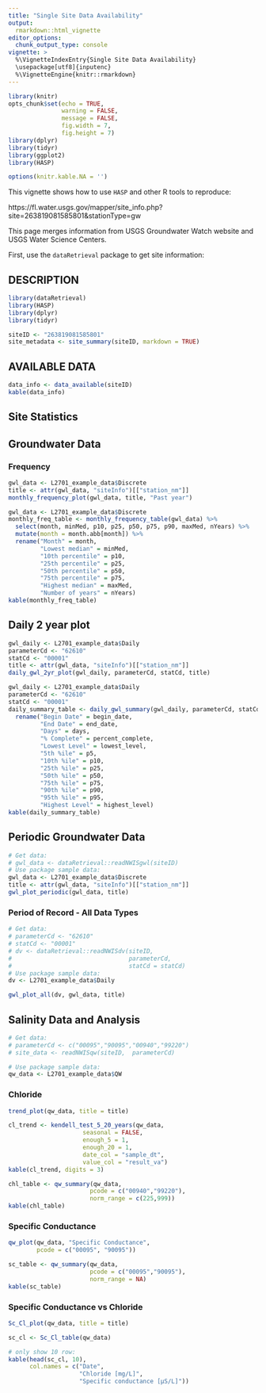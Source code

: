 ```yaml
---
title: "Single Site Data Availability"
output: 
  rmarkdown::html_vignette
editor_options: 
  chunk_output_type: console
vignette: >
  %\VignetteIndexEntry{Single Site Data Availability}
  \usepackage[utf8]{inputenc}
  %\VignetteEngine{knitr::rmarkdown}
---
```


```r
library(knitr)
opts_chunk$set(echo = TRUE,
               warning = FALSE,
               message = FALSE,
               fig.width = 7,
               fig.height = 7)
library(dplyr)
library(tidyr)
library(ggplot2)
library(HASP)

options(knitr.kable.NA = '')
```


This vignette shows how to use `HASP` and other R tools to reproduce:

https://fl.water.usgs.gov/mapper/site_info.php?site=263819081585801&stationType=gw

This page merges information from USGS Groundwater Watch website and USGS Water Science Centers.

First, use the `dataRetrieval` package to get site information:

## DESCRIPTION

```r
library(dataRetrieval)
library(HASP)
library(dplyr)
library(tidyr)

siteID <- "263819081585801"
site_metadata <- site_summary(siteID, markdown = TRUE)
```

## AVAILABLE DATA

```r
data_info <- data_available(siteID)
kable(data_info)
```

## Site Statistics


## Groundwater Data

### Frequency

```r
gwl_data <- L2701_example_data$Discrete
title <- attr(gwl_data, "siteInfo")[["station_nm"]]
monthly_frequency_plot(gwl_data, title, "Past year")
```

```r
gwl_data <- L2701_example_data$Discrete
monthly_freq_table <- monthly_frequency_table(gwl_data) %>%
  select(month, minMed, p10, p25, p50, p75, p90, maxMed, nYears) %>%
  mutate(month = month.abb[month]) %>%
  rename("Month" = month,
         "Lowest median" = minMed,
         "10th percentile" = p10,
         "25th percentile" = p25,
         "50th percentile" = p50,
         "75th percentile" = p75,
         "Highest median" = maxMed,
         "Number of years" = nYears)
kable(monthly_freq_table)
```

## Daily 2 year plot

```r
gwl_daily <- L2701_example_data$Daily
parameterCd <- "62610"
statCd <- "00001"
title <- attr(gwl_data, "siteInfo")[["station_nm"]]
daily_gwl_2yr_plot(gwl_daily, parameterCd, statCd, title)
```

```r
gwl_daily <- L2701_example_data$Daily
parameterCd <- "62610"
statCd <- "00001"
daily_summary_table <- daily_gwl_summary(gwl_daily, parameterCd, statCd) %>%
  rename("Begin Date" = begin_date,
         "End Date" = end_date,
         "Days" = days,
         "% Complete" = percent_complete,
         "Lowest Level" = lowest_level,
         "5th %ile" = p5,
         "10th %ile" = p10,
         "25th %ile" = p25,
         "50th %ile" = p50,
         "75th %ile" = p75,
         "90th %ile" = p90,
         "95th %ile" = p95,
         "Highest Level" = highest_level)
kable(daily_summary_table)
```

## Periodic Groundwater Data

```r
# Get data:
# gwl_data <- dataRetrieval::readNWISgwl(siteID)
# Use package sample data:
gwl_data <- L2701_example_data$Discrete
title <- attr(gwl_data, "siteInfo")[["station_nm"]]
gwl_plot_periodic(gwl_data, title)
```

### Period of Record - All Data Types

```r
# Get data:
# parameterCd <- "62610"
# statCd <- "00001"
# dv <- dataRetrieval::readNWISdv(siteID, 
#                                 parameterCd, 
#                                 statCd = statCd)
# Use package sample data:
dv <- L2701_example_data$Daily

gwl_plot_all(dv, gwl_data, title)
```


## Salinity Data and Analysis

```r
# Get data:
# parameterCd <- c("00095","90095","00940","99220")
# site_data <- readNWISqw(siteID,  parameterCd)

# Use package sample data:
qw_data <- L2701_example_data$QW

```

### Chloride

```r
trend_plot(qw_data, title = title)
```

```r
cl_trend <- kendell_test_5_20_years(qw_data, 
                     seasonal = FALSE,
                     enough_5 = 1,
                     enough_20 = 1,
                     date_col = "sample_dt",
                     value_col = "result_va")
kable(cl_trend, digits = 3)
```

```r
chl_table <- qw_summary(qw_data, 
                       pcode = c("00940","99220"),
                       norm_range = c(225,999))
kable(chl_table)

```


### Specific Conductance

```r
qw_plot(qw_data, "Specific Conductance", 
        pcode = c("00095", "90095"))

```

```r
sc_table <- qw_summary(qw_data, 
                       pcode = c("00095","90095"),
                       norm_range = NA)
kable(sc_table)

```

### Specific Conductance vs Chloride

```r

Sc_Cl_plot(qw_data, title = title)

```

```r
sc_cl <- Sc_Cl_table(qw_data)

# only show 10 row:
kable(head(sc_cl, 10), 
      col.names = c("Date",
                    "Chloride [mg/L]",
                    "Specific conductance [µS/L]"))
```

